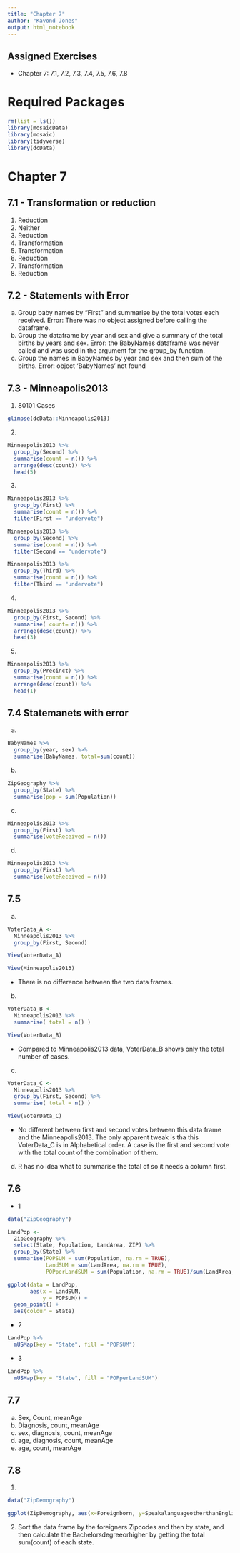 ```yaml
---
title: "Chapter 7"
author: "Kavond Jones"
output: html_notebook
---
```


## Assigned Exercises 
- Chapter 7: 7.1, 7.2, 7.3, 7.4, 7.5, 7.6, 7.8 

# Required Packages 
```r
rm(list = ls())
library(mosaicData)
library(mosaic)
library(tidyverse)
library(dcData)
```

# Chapter 7
## 7.1 - Transformation or reduction
1. Reduction
2. Neither 
3. Reduction 
4. Transformation
5. Transformation 
6. Reduction 
7. Transformation 
8. Reduction 

## 7.2 - Statements with Error 
a. Group baby names by "First" and summarise by the total votes each received. Error: There was no object assigned before calling the dataframe. 
b. Group the dataframe by year and sex and give a summary of the total births by years and sex. Error: the BabyNames dataframe was never called and was used in the argument for the group_by function. 
c. Group the names in BabyNames by year and sex and then sum of the births. Error: object 'BabyNames' not found 

## 7.3 - Minneapolis2013
1. 80101 Cases
```r
glimpse(dcData::Minneapolis2013)
```
2. 
```r
Minneapolis2013 %>%
  group_by(Second) %>%
  summarise(count = n()) %>%
  arrange(desc(count)) %>%
  head(5)
```
3. 
```r
Minneapolis2013 %>%
  group_by(First) %>%
  summarise(count = n()) %>%
  filter(First == "undervote")
```
```r
Minneapolis2013 %>%
  group_by(Second) %>%
  summarise(count = n()) %>%
  filter(Second == "undervote")
```
```r
Minneapolis2013 %>%
  group_by(Third) %>%
  summarise(count = n()) %>%
  filter(Third == "undervote")
```
4. 
```r
Minneapolis2013 %>%
  group_by(First, Second) %>%
  summarise( count= n()) %>%
  arrange(desc(count)) %>%
  head(3)
```
5. 
```r
Minneapolis2013 %>%
  group_by(Precinct) %>%
  summarise(count = n()) %>% 
  arrange(desc(count)) %>%
  head(1)
```
## 7.4 Statemanets with error 
a. 
```r
BabyNames %>%
  group_by(year, sex) %>%
  summarise(BabyNames, total=sum(count))
```

b. 
```r
ZipGeography %>%
  group_by(State) %>%
  summarise(pop = sum(Population))
```
c. 
```r
Minneapolis2013 %>%
  group_by(First) %>%
  summarise(voteReceived = n())
```

d. 
```r
Minneapolis2013 %>%
  group_by(First) %>%
  summarise(voteReceived = n())
```

## 7.5 
a. 
```r
VoterData_A <-
  Minneapolis2013 %>%
  group_by(First, Second)

View(VoterData_A)
```

```r
View(Minneapolis2013)
```
- There is no difference between the two data frames. 
b. 
```r
VoterData_B <-
  Minneapolis2013 %>%
  summarise( total = n() )

View(VoterData_B)
```
- Compared to Minneapolis2013 data, VoterData_B shows only the total number of cases. 

c. 
```r
VoterData_C <-
  Minneapolis2013 %>%
  group_by(First, Second) %>%
  summarise( total = n() )

View(VoterData_C)
```
- No different between first and second votes between this data frame and the Minneapolis2013. The only apparent tweak is tha this VoterData_C is in Alphabetical order. A case is the first and second vote with the total count of the combination of them.

d. R has no idea what to summarise the total of so it needs a column first.

## 7.6 
- 1
```r
data("ZipGeography")

LandPop <- 
  ZipGeography %>%
  select(State, Population, LandArea, ZIP) %>%
  group_by(State) %>% 
  summarise(POPSUM = sum(Population, na.rm = TRUE), 
            LandSUM = sum(LandArea, na.rm = TRUE),
            POPperLandSUM = sum(Population, na.rm = TRUE)/sum(LandArea, na.rm = TRUE))
```

```r
ggplot(data = LandPop,
       aes(x = LandSUM, 
           y = POPSUM)) + 
  geom_point() + 
  aes(colour = State)
```

- 2
```r
LandPop %>%
  mUSMap(key = "State", fill = "POPSUM")
```

- 3
```r
LandPop %>%
  mUSMap(key = "State", fill = "POPperLandSUM")
```

## 7.7 
a. Sex, Count, meanAge 
b. Diagnosis, count, meanAge 
c. sex, diagnosis, count, meanAge 
d. age, diagnosis, count, meanAge 
e. age, count, meanAge

## 7.8 
1. 
```r
data("ZipDemography")

ggplot(ZipDemography, aes(x=Foreignborn, y=SpeakalanguageotherthanEnglishathome5yearsandover)) + geom_point()
```
2. Sort the data frame by the foreigners Zipcodes and then by state, and then calculate the Bachelorsdegreeorhigher by getting the total sum(count) of each state. 

